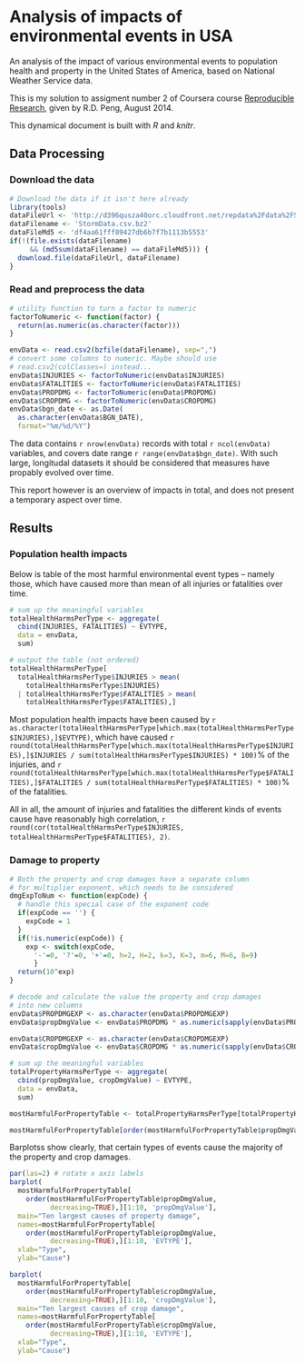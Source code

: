 Analysis of impacts of environmental events in USA
==================================================

An analysis of the impact of various environmental events
to population health and property in the United States of
America, based on National Weather Service data.

This is my solution to assigment number 2 of Coursera course
[Reproducible Research](http://class.coursera.org/courses/repdata-005),
given by R.D. Peng, August 2014.

This dynamical document is built with _R_ and _knitr_.

Data Processing
---------------

### Download the data

```r
# Download the data if it isn't here already
library(tools)
dataFileUrl <- 'http://d396qusza40orc.cloudfront.net/repdata%2Fdata%2FStormData.csv.bz2'
dataFilename <- 'StormData.csv.bz2'
dataFileMd5 <- 'df4aa61fff89427db6b7f7b1113b5553'
if(!(file.exists(dataFilename)
     && (md5sum(dataFilename) == dataFileMd5))) {
  download.file(dataFileUrl, dataFilename) 
}
```

### Read and preprocess the data

```r
# utility function to turn a factor to numeric
factorToNumeric <- function(factor) {
  return(as.numeric(as.character(factor)))
}

envData <- read.csv2(bzfile(dataFilename), sep=",")
# convert some columns to numeric. Maybe should use
# read.csv2(colClasses=) instead...
envData$INJURIES <- factorToNumeric(envData$INJURIES)
envData$FATALITIES <- factorToNumeric(envData$FATALITIES)
envData$PROPDMG <- factorToNumeric(envData$PROPDMG)
envData$CROPDMG <- factorToNumeric(envData$CROPDMG)
envData$bgn_date <- as.Date(
  as.character(envData$BGN_DATE),
  format="%m/%d/%Y")
```

The data contains `r nrow(envData)` records with total
`r ncol(envData)` variables, and covers date range
`r range(envData$bgn_date)`. With such large, longitudal
datasets it should be considered that measures have
propably evolved over time.

This report however is an overview of impacts in total,
and does not present a temporary aspect over time.

Results
-------

### Population health impacts

Below is table of the most harmful environmental event types – namely those,  which have caused more than mean of all injuries or fatalities over time.

```r
# sum up the meaningful variables
totalHealthHarmsPerType <- aggregate(
  cbind(INJURIES, FATALITIES) ~ EVTYPE,
  data = envData,
  sum)

# output the table (not ordered)
totalHealthHarmsPerType[
  totalHealthHarmsPerType$INJURIES > mean(
    totalHealthHarmsPerType$INJURIES)
  | totalHealthHarmsPerType$FATALITIES > mean(
    totalHealthHarmsPerType$FATALITIES),]
```

Most population health impacts have been caused by `r as.character(totalHealthHarmsPerType[which.max(totalHealthHarmsPerType$INJURIES),]$EVTYPE)`, which have caused `r round(totalHealthHarmsPerType[which.max(totalHealthHarmsPerType$INJURIES),]$INJURIES / sum(totalHealthHarmsPerType$INJURIES) * 100)`% of the injuries, and `r round(totalHealthHarmsPerType[which.max(totalHealthHarmsPerType$FATALITIES),]$FATALITIES / sum(totalHealthHarmsPerType$FATALITIES) * 100)`% of the fatalities.

All in all, the amount of injuries and fatalities the different kinds of events cause have reasonably high correlation, `r round(cor(totalHealthHarmsPerType$INJURIES, totalHealthHarmsPerType$FATALITIES), 2)`.

### Damage to property

```r
# Both the property and crop damages have a separate column
# for multiplier exponent, which needs to be considered
dmgExpToNum <- function(expCode) {
  # handle this special case of the exponent code
  if(expCode == '') {
    expCode = 1
  }
  if(!is.numeric(expCode)) {
    exp <- switch(expCode,
      '-'=0, '?'=0, '+'=0, h=2, H=2, k=3, K=3, m=6, M=6, B=9)
      }
  return(10^exp)
}

# decode and calculate the value the property and crop damages
# into new columns
envData$PROPDMGEXP <- as.character(envData$PROPDMGEXP)
envData$propDmgValue <- envData$PROPDMG * as.numeric(sapply(envData$PROPDMGEXP, dmgExpToNum)) 

envData$CROPDMGEXP <- as.character(envData$CROPDMGEXP)
envData$cropDmgValue <- envData$CROPDMG * as.numeric(sapply(envData$CROPDMGEXP, dmgExpToNum))

# sum up the meaningful variables
totalPropertyHarmsPerType <- aggregate(
  cbind(propDmgValue, cropDmgValue) ~ EVTYPE,
  data = envData,
  sum)

mostHarmfulForPropertyTable <- totalPropertyHarmsPerType[totalPropertyHarmsPerType$propDmgValue > mean(totalPropertyHarmsPerType$propDmgValue) | totalPropertyHarmsPerType$cropDmgValue > mean(totalPropertyHarmsPerType$cropDmgValue),]

mostHarmfulForPropertyTable[order(mostHarmfulForPropertyTable$propDmgValue, decreasing=TRUE),]
```

Barplotss show clearly, that certain types of events
cause the majority of the property and crop damages.

```r
par(las=2) # rotate x axis labels
barplot(
  mostHarmfulForPropertyTable[
    order(mostHarmfulForPropertyTable$propDmgValue,
          decreasing=TRUE),][1:10, 'propDmgValue'],
  main="Ten largest causes of property damage",
  names=mostHarmfulForPropertyTable[
    order(mostHarmfulForPropertyTable$propDmgValue,
          decreasing=TRUE),][1:10, 'EVTYPE'],
  xlab="Type",
  ylab="Cause")

barplot(
  mostHarmfulForPropertyTable[
    order(mostHarmfulForPropertyTable$cropDmgValue,
          decreasing=TRUE),][1:10, 'cropDmgValue'],
  main="Ten largest causes of crop damage",
  names=mostHarmfulForPropertyTable[
    order(mostHarmfulForPropertyTable$cropDmgValue,
          decreasing=TRUE),][1:10, 'EVTYPE'],
  xlab="Type",
  ylab="Cause")
```